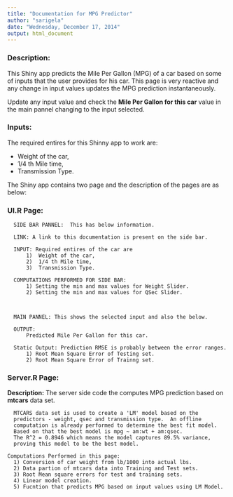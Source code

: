 ```yaml
---
title: "Documentation for MPG Predictor"
author: "sarigela"
date: "Wednesday, December 17, 2014"
output: html_document
---
```


### Description:  
This Shiny app predicts the Mile Per Gallon (MPG) of a car based on some of inputs that the user provides for his car.  This page is very reactive and any change in input values updates the MPG prediction instantaneously.

Update any input value and check the **Mile Per Gallon for this car** value in the main pannel changing to the input selected.
 
### Inputs: 
The required entires for this Shinny app to work are: 

- Weight of the car, 
- 1/4 th Mile time,
- Transmission Type.

The Shiny app contains two page and the description of the pages are as below:

### UI.R Page:
      
      SIDE BAR PANNEL:  This has below information.
      
      LINK: A link to this documentation is present on the side bar.
      
      INPUT: Required entires of the car are
          1)  Weight of the car, 
          2)  1/4 th Mile time,
          3)  Transmission Type.
          
      COMPUTATIONS PERFORMED FOR SIDE BAR:
          1) Setting the min and max values for Weight Slider.
          2) Setting the min and max values for QSec Slider.  
          
          
      
      MAIN PANNEL: This shows the selected input and also the below.
      
      OUTPUT:
          Predicted Mile Per Gallon for this car.

      Static Output: Prediction RMSE is probably between the error ranges.
          1) Root Mean Square Error of Testing set.
          2) Root Mean Square Error of Trainng set.

      
      
          

### Server.R Page:

**Description:** The server side code the computes MPG prediction based on **mtcars** data set.

      MTCARS data set is used to create a 'LM' model based on the
      predictors - weight, qsec and transmission type.  An offline
      computation is already performed to determine the best fit model.
      Based on that the best model is mpg ~ am:wt + am:qsec. 
      The R^2 = 0.8946 which means the model captures 89.5% variance, 
      proving this model to be the best model.

    Computations Performed in this page:
      1) Conversion of car weight from lb/1000 into actual lbs.
      2) Data partion of mtcars data into Training and Test sets.
      3) Root Mean square errors for test and training sets.
      4) Linear model creation.
      5) Fucntion that predicts MPG based on input values using LM Model.
      